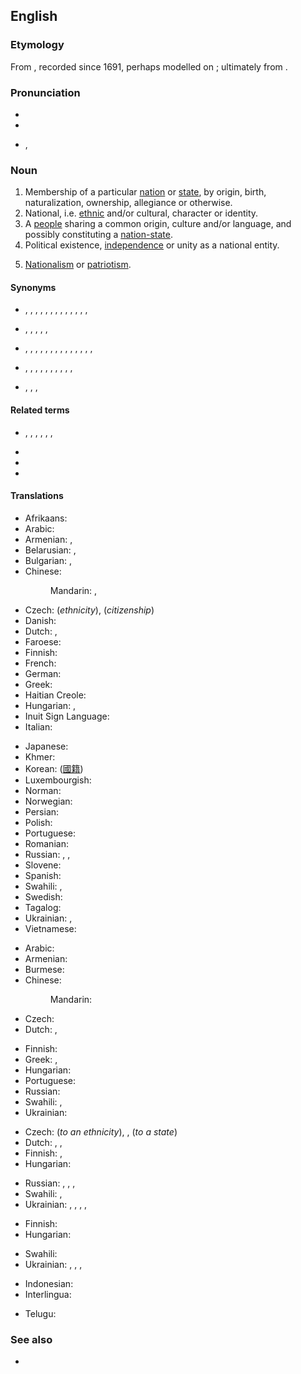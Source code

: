 ==English==

===Etymology===
From {{suffix|national|ity|lang=en}}, recorded since 1691, perhaps modelled on {{etyl|fr|en}} {{m|fr|nationalité}}; ultimately from {{etyl|la|en}} {{m|la|nātio||nation, people}}.

===Pronunciation===
* {{IPA|/ˌnæ.ʃəˈnæl.ɪ.ti/|lang=en}}
* {{audio|En-us-nationality.ogg|Audio (US)|lang=en}}
* {{hyphenation|na|tion|al|i|ty|lang=en}}, {{hyphenation|na|tion|al|ity|caption=|lang=en}}

===Noun===
{{en-noun|nationalities}}

# Membership of a particular [[nation]] or [[state]], by origin, birth, naturalization, ownership, allegiance or otherwise.
# National, i.e. [[ethnic]] and/or cultural, character or identity.
# A [[people]] sharing a common origin, culture and/or language, and possibly constituting a [[nation-state]].
# Political existence, [[independence]] or unity as a national entity.
# {{lb|en|archaic}} [[nationalism|Nationalism]] or [[patriotism]].

====Synonyms====
* {{sense|membership of a nation or state}} {{l|en|affiliation}}, {{l|en|allegiance}}, {{l|en|ancestry}}, {{l|en|citizenship}}, {{l|en|descent}}, {{l|en|enfranchisement}}, {{l|en|ethnicity}}, {{l|en|national status}}, {{l|en|naturalization}}, {{l|en|origin}}, {{l|en|parentage}}, {{l|en|race}}, {{l|en|residence}}, {{l|en|status}}
* {{sense|national character or identity}} {{l|en|ancestry}}, {{l|en|color}}, {{l|en|colour}}, {{l|en|ethnicity}}, {{l|en|identity}}, {{l|en|origin}}
* {{sense|a people}} {{l|en|clan}}, {{l|en|confederation}}, {{l|en|cultural group}}, {{l|en|culture}}, {{l|en|denomination}}, {{l|en|ethnic group}}, {{l|en|ethnicity}}, {{l|en|faith}}, {{l|en|group}}, {{l|en|nation}}, {{l|en|people}}, {{l|en|persuasion}}, {{l|en|race}}, {{l|en|sect}}, {{l|en|tribe}}
* {{sense|political existence as a national entity}} {{l|en|autarchy}}, {{l|en|autonomy}}, {{l|en|freedom}}, {{l|en|independence}}, {{l|en|liberty}}, {{l|en|nationhood}}, {{l|en|self-determination}}, {{l|en|self-government}}, {{l|en|self-rule}}, {{l|en|separation}}, {{l|en|sovereignty}}
* {{sense|nationalism}} {{l|en|nationalism}}, {{l|en|patriotic sentiment}}, {{l|en|patriotism}},

====Related terms====
* {{l|en|nation}}, {{l|en|national}}, {{l|en|nationalise}}, {{l|en|nationalism}}, {{l|en|nationalist}}, {{l|en|nationalistic}}, {{l|en|nationalize}}
* {{l|en|nationhood}}
* {{l|en|nation-state}}
* {{l|en|nationwide}}

====Translations====
{{trans-top|membership of a nation or state}}
* Afrikaans: {{t|af|nasionaliteit}}
* Arabic: {{t|ar|جِنْسِيَّة|f}}
* Armenian: {{t+|hy|ազգություն|sc=Armn}}, {{t+|hy|քաղաքացիություն|sc=Armn}} {{qualifier|citizenship}}
* Belarusian: {{t|be|нацыяна́льнасць|f|sc=Cyrl}}, {{t|be|грамадзя́нства|n|sc=Cyrl}} {{qualifier|citizenship}}
* Bulgarian: {{t+|bg|национа́лност|f|sc=Cyrl}}, {{t|bg|гражда́нство|n|sc=Cyrl}} {{qualifier|citizenship}}
* Chinese:
*: Mandarin: {{t+|cmn|國籍|sc=Hani}}, {{t+|cmn|国籍|tr=guójí|sc=Hani}}
* Czech: {{t+|cs|národnost|f}} (''ethnicity''), {{t+|cs|občanství|n}} (''citizenship'')
* Danish: {{t+|da|nationalitet|c}}
* Dutch: {{t+|nl|nationaliteit|f}}, {{t+|nl|staatsburgerschap|n}}
* Faroese: {{t|fo|tjóðskapur|m}}
* Finnish: {{t+|fi|kansallisuus}}
* French: {{t+|fr|nationalité|f}}
* German: {{t+|de|Nationalität}}
* Greek: {{t+|el|εθνικότητα|f|sc=Grek}}
* Haitian Creole: {{t|ht|nasyonalite}}
* Hungarian: {{t+|hu|nemzetiség}} {{qualifier|of a nation}}, {{t+|hu|állampolgárság}} {{qualifier|of a state}}
* Inuit Sign Language: {{t|iks|þjóðerni|n}}
* Italian: {{t+|it|nazionalità|f}}
{{trans-mid}}
* Japanese: {{t+|ja|国籍|tr=こくせき, kokuseki|sc=Jpan}}
* Khmer: {{t+|km|សញ្ជាតិ|tr=sanh chiet|sc=Khmr}}
* Korean: {{t+|ko|국적}} ([[國籍]])
* Luxembourgish: {{t|lb|Nationalitéit}}
* Norman: {{t|nrf|nâtionalité|f}}
* Norwegian: {{t+|no|nasjonalitet|m}}
* Persian: {{t+|fa|ملیت|tr=melliyyat|sc=fa-Arab}}
* Polish: {{t+|pl|narodowość|f}}
* Portuguese: {{t+|pt|nacionalidade|f}}
* Romanian: {{t+|ro|naționalitate|f}}
* Russian: {{t+|ru|национа́льность|f}}, {{t+|ru|наро́дность|f}}, {{t+|ru|гражда́нство|n}} {{qualifier|citizenship}}
* Slovene: {{t|sl|državljanstvo|n}}
* Spanish: {{t+|es|nacionalidad|f}}
* Swahili: {{t+|sw|uraya}}, {{t+|sw|utaifa}}
* Swedish: {{t+|sv|nationalitet|c}}
* Tagalog: {{t|tl|katauhambansa}}
* Ukrainian: {{t|uk|наро́дність|f}}, {{t|uk|громадя́нство|n|sc=Cyrl}} {{qualifier|citizenship}}
* Vietnamese: {{t+|vi|quốc tịch}}
{{trans-bottom}}

{{trans-top|national character or identity}}
* Arabic: {{t|ar|جِنْسِيَّة|f}}
* Armenian: {{t+|hy|ազգություն|sc=Armn}}
* Burmese: {{t+|my|လူမျိုး|sc=Mymr}}
* Chinese:
*: Mandarin: {{t+|cmn|国籍|tr=guójí|sc=Hani}}
* Czech: {{t+|cs|národní}} {{t+|cs|charakter|m}}
* Dutch: {{t+|nl|nationaliteit|f}}, {{t|nl|volksaard}}
{{trans-mid}}
* Finnish: {{t+|fi|kansallisuus}}
* Greek: {{t+|el|ιθαγένεια|f|sc=Grek}}, {{t+|el|εθνικότητα|f|sc=Grek}}
* Hungarian: {{t+|hu|nemzetiség}}
* Portuguese: {{t+|pt|nacionalidade|f}}
* Russian: {{t+|ru|национа́льность|f}}
* Swahili: {{t+|sw|uraya}}, {{t+|sw|utaifa}}
* Ukrainian: {{t+|uk|націона́льність|f}}
{{trans-bottom}}

{{trans-top|people belonging to a nation or state}}
* Czech: {{t+|cs|národnost|f}} (''to an ethnicity''), {{t|cs|občané|m-p}}, {{t+|cs|obyvatelé|m-p}} (''to a state'')
* Dutch: {{t+|nl|nationaliteit|f}}, {{t+|nl|natie}}, {{t+|nl|volk}}
* Finnish: {{t+|fi|kansa}}, {{t+|fi|kansakunta}}
* Hungarian: {{t+|hu|nemzet}}
{{trans-mid}}
* Russian: {{t+|ru|наро́д|m}}, {{t+|ru|на́ция|f}}, {{t+|ru|э́тнос|m}}, {{t+|ru|пле́мя|n}}
* Swahili: {{t+|sw|uraya}}, {{t+|sw|utaifa}}
* Ukrainian: {{t|uk|наро́д|m}}, {{t+|uk|на́ція|f}}, {{t|uk|люд|m}}, {{t|uk|е́тнос|m}}, {{t|uk|пле́м'я|n}}
{{trans-bottom}}

{{trans-top|political existence as a national entity}}
* Finnish: {{t+|fi|kansallinen}} {{t|fi|olemassaolo}}
* Hungarian: {{t+|hu|nemzetiség}}
{{trans-mid}}
* Swahili: {{t+|sw|uraya}}
* Ukrainian: {{t+|uk|націона́льність|f}}, {{t+|uk|незале́жність|f}}, {{t|uk|самості́йність|f}}, {{t+|uk|автоно́мія|f}}
{{trans-bottom}}

{{trans-see|nationalism}}

{{checktrans-top|citizenship}}
* Indonesian: {{t-check|id|kewarganegaraan}}
* Interlingua: {{t-check|ia|nationalitate}}
{{trans-mid}}
* Telugu: {{t-check|te|జాతీయత|sc=Telu}}
{{trans-bottom}}

===See also===
* {{l|en|naturalize}}